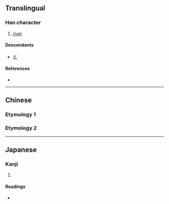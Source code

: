{{character info/new}}
{{also|«|ㄍ|巛}}
==Translingual==
{{stroke order|type=animate}}

===Han character===
{{Han char|rn=47|rad=巛|as=00|sn=2|var=1|four=|canj=VV,XVV|ids=⿰𡿨𡿨}}

# {{lb|mul|archaic}} [[river]]

====Descendants====
* [[ㄍ]]

====References====
* {{Han ref|kx=0323.220|dkj=08672|dj=0624.060|hdz=10049.070|uh=5DDC|ud=24028}}

----

==Chinese==

===Etymology 1===
{{zh-see|澮|a}}

===Etymology 2===
{{zh-see|水|a}}

----

==Japanese==

===Kanji===
{{ja-kanji|grade=9|rs=巛00}}

# {{defn|lang=ja|sort=巛00}}

====Readings====
* {{ja-readings|on=[[かい]] (kai), [[け]] (ke), [[かん]] (kan)|kun=}}